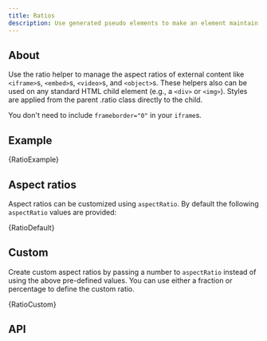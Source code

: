 ```yaml
---
title: Ratios
description: Use generated pseudo elements to make an element maintain the aspect ratio of your choosing. Perfect for responsively handling video or slideshow embeds based on the width of the parent.
---
```



## About

Use the ratio helper to manage the aspect ratios of external content like
`<iframe>`s, `<embed>`s, `<video>`s, and `<object>`s. These helpers also can be used on
any standard HTML child element (e.g., a `<div>` or `<img>`). Styles are applied from
the parent .ratio class directly to the child.

You don't need to include `frameborder="0"` in your `iframe`s.

## Example

<CodeBlock language="jsx" live>
  {RatioExample}
</CodeBlock>

## Aspect ratios

Aspect ratios can be customized using `aspectRatio`. By default the following `aspectRatio`
values are provided:

<CodeBlock language="jsx" live previewClassName="ratio-examples">
  {RatioDefault}
</CodeBlock>

## Custom

Create custom aspect ratios by passing a number to `aspectRatio` instead of using the above
pre-defined values. You can use either a fraction or percentage to define the custom ratio.

<CodeBlock language="jsx" live previewClassName="ratio-examples">
  {RatioCustom}
</CodeBlock>

## API

<PropsTable name="Ratio" />
